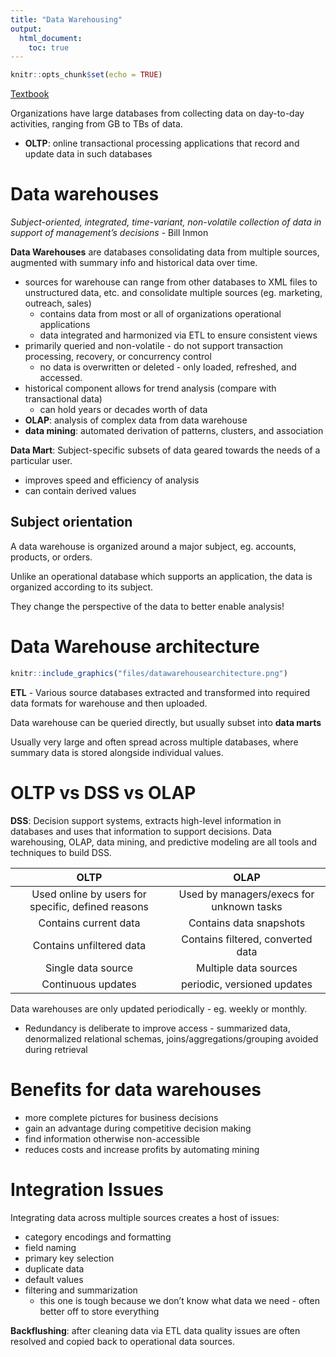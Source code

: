 ```yaml
---
title: "Data Warehousing"
output: 
  html_document:
    toc: true
---
```


```r
knitr::opts_chunk$set(echo = TRUE)
```

[Textbook](files/datawarehousing.pdf)

Organizations have large databases from collecting data on day-to-day activities, ranging from GB to TBs of data. 

* **OLTP**: online transactional processing applications that record and update data in such databases

# Data warehouses

*Subject-oriented, integrated, time-variant, non-volatile collection of data in support of management's decisions* - Bill Inmon

**Data Warehouses** are databases consolidating data from multiple sources, augmented with summary info and historical data over time. 

* sources for warehouse can range from other databases to XML files to unstructured data, etc. and consolidate multiple sources (eg. marketing, outreach, sales)
  * contains data from most or all of organizations operational applications
  * data integrated and harmonized via ETL to ensure consistent views
* primarily queried and non-volatile - do not support transaction processing, recovery, or concurrency control
  * no data is overwritten or deleted - only loaded, refreshed, and accessed. 
* historical component allows for trend analysis (compare with transactional data)
  * can hold years or decades worth of data 
* **OLAP**: analysis of complex data from data warehouse
* **data mining**: automated derivation of patterns, clusters, and association

**Data Mart**: Subject-specific subsets of data geared towards the needs of a particular user. 

* improves speed and efficiency of analysis 
* can contain derived values

## Subject orientation

A data warehouse is organized around a major subject, eg. accounts, products, or orders.

Unlike an operational database which supports an application, the data is organized according to its subject. 

They change the perspective of the data to better enable analysis! 

# Data Warehouse architecture

```r
knitr::include_graphics("files/datawarehousearchitecture.png")
```

**ETL** - Various source databases extracted and transformed into required data formats for warehouse and then uploaded. 

Data warehouse can be queried directly, but usually subset into **data marts** 

Usually very large and often spread across multiple databases, where summary data is stored alongside individual values.  

# OLTP vs DSS vs OLAP

**DSS**: Decision support systems, extracts high-level information in databases and uses that information to support decisions. Data warehousing, OLAP, data mining, and predictive modeling are all tools and techniques to build DSS. 

| **OLTP**        | **OLAP**      |
| :-------------: |:-------------:|
| Used online by users for specific, defined reasons | Used by managers/execs for unknown tasks | 
| Contains current data | Contains data snapshots |
| Contains unfiltered data | Contains filtered, converted data |
| Single data source | Multiple data sources |
| Continuous updates | periodic, versioned updates |

Data warehouses are only updated periodically - eg. weekly or monthly. 

* Redundancy is deliberate to improve access - summarized data, denormalized relational schemas, joins/aggregations/grouping avoided during retrieval

# Benefits for data warehouses

* more complete pictures for business decisions
* gain an advantage during competitive decision making
* find information otherwise non-accessible 
* reduces costs and increase profits by automating mining

# Integration Issues

Integrating data across multiple sources creates a host of issues: 

* category encodings and formatting
* field naming
* primary key selection
* duplicate data
* default values
* filtering and summarization
  * this one is tough because we don't know what data we need - often better off to store everything
  
**Backflushing**: after cleaning data via ETL data quality issues are often resolved and copied back to operational data sources. 



